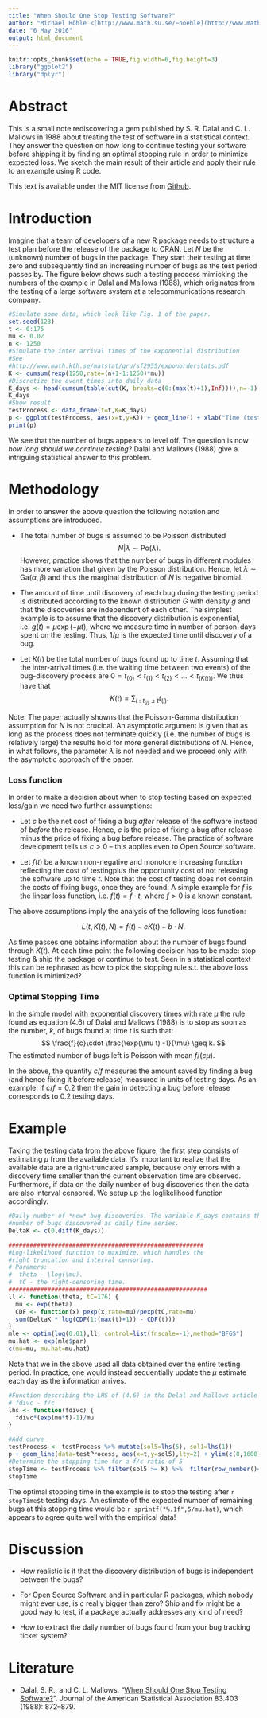 ```yaml
---
title: "When Should One Stop Testing Software?"
author: "Michael Höhle <[http://www.math.su.se/~hoehle](http://www.math.su.se/~hoehle)>"
date: "6 May 2016"
output: html_document
---
```


```r
knitr::opts_chunk$set(echo = TRUE,fig.width=6,fig.height=3)
library("ggplot2")
library("dplyr")
```


# Abstract

This is a small note rediscovering a gem published by S. R. Dalal and C. L. Mallows in 1988 about treating the test of software in a statistical context.
They answer the question on how long to continue testing your software before
shipping it by finding an optimal stopping rule in order to minimize expected loss.
We sketch the main result of their article and apply their rule to an example
using R code.

This text is available under the MIT license from [Github](https://github.com/hoehleatsu/When2Stop).

# Introduction

Imagine that a team of developers of a new R package needs to structure a test
plan before the release of the package to CRAN. Let $N$ be the (unknown) number
of bugs in the package. They start their testing at time zero and subsequently
find an increasing number of bugs as the test period passes by. The figure below
shows such a testing process mimicking the numbers of the example
in Dalal and Mallows (1988), which originates from the testing of a large
software system at a telecommunications research company.

```r
#Simulate some data, which look like Fig. 1 of the paper. 
set.seed(123)
t <- 0:175
mu <- 0.02
n <- 1250
#Simulate the inter arrival times of the exponential distribution
#See
#http://www.math.kth.se/matstat/gru/sf2955/exponorderstats.pdf
K <- cumsum(rexp(1250,rate=(n+1-1:1250)*mu))
#Discretize the event times into daily data
K_days <- head(cumsum(table(cut(K, breaks=c(0:(max(t)+1),Inf)))),n=-1)
K_days
#Show result
testProcess <- data_frame(t=t,K=K_days)
p <- ggplot(testProcess, aes(x=t,y=K)) + geom_line() + xlab("Time (testing days)") + ylab("Cumulative Number of Bugs found")
print(p)

```

We see that the number of bugs appears to level off. The question is now *how long should we continue testing*? Dalal and Mallows
(1988) give a intriguing statistical answer to this problem.

# Methodology

In order to answer the above question the following notation and assumptions are introduced.

* The total number of bugs is assumed to be Poisson distributed $$N|\lambda \sim \text{Po}(\lambda).$$ However, practice shows that the number of bugs in different modules has more variation that given by the Poisson distribution. Hence, let $\lambda \sim \text{Ga}(\alpha,\beta)$ and thus the marginal distribution of $N$ is negative binomial. 

* The amount of time until discovery of each bug during the testing period is distributed according to the known distribution $G$ with density $g$ and that the discoveries are independent of each other. 
The simplest example is to assume that the discovery distribution is exponential, i.e. $g(t)=\mu\exp(-\mu t)$, 
where we measure time in number of person-days spent on the testing. 
Thus, $1/\mu$ is the expected time until discovery of a bug.

* Let $K(t)$ be the total number of bugs found up to time $t$. Assuming that the inter-arrival times (i.e. the waiting time between two events) of the bug-discovery process are $0=t_{(0)} < t_{(1)} < t_{(2)} < \ldots < t_{(K(t))}$. We thus have that $$K(t) = \sum_{i : t_{(i)} \leq t}  t_{(i)}.$$

Note: The paper actually showns that the Poisson-Gamma distribution assumption for $N$ is not crucical. An asymptotic argument is given that as long as the process does not terminate quickly (i.e. the number of bugs is relatively large) the results hold for more general distributions of $N$. Hence, in what follows, the parameter $\lambda$ is not needed and we proceed only with the asymptotic approach of the paper. 

### Loss function
In order to make a decision about when to stop testing based on expected loss/gain we need two further assumptions:

* Let $c$ be the net cost of fixing a bug *after* release of the software instead of *before* the release. Hence, $c$ is the price of fixing a bug after release minus the price of fixing a bug before release. The practice of software development tells us $c>0$ -- this applies even to Open Source software.

* Let $f(t)$ be a known non-negative and monotone increasing function reflecting the cost of testingplus the opportunity cost of not releasing the software up to time $t$. Note that the cost of testing does not contain the costs of fixing bugs, once they are found. A simple example for $f$ is the linear loss function, i.e. $f(t) = f \cdot t$, where $f>0$ is a known constant.

The above assumptions imply the analysis of the following loss function:

$$L(t,K(t),N) = f(t) - c K(t) + b\cdot N.$$

As time passes one obtains information about the number of bugs found through $K(t)$. At each time point the following decision has to be made: stop testing & ship the package or continue to test. Seen in a statistical context this can
be rephrased as how to pick the stopping rule s.t. the above loss function is minimized?

### Optimal Stopping Time

In the simple model with exponential discovery times with rate $\mu$ the rule found as equation (4.6) of Dalal and Mallows (1988) is to stop as soon as the number, $k$, of bugs found at time $t$ is such that:
$$
\frac{f}{c}\cdot \frac{\exp(\mu t) -1}{\mu} \geq k.
$$
The estimated number of bugs left is Poisson with mean $f/(c\mu)$.

In the above, the quantity $c/f$ measures the amount saved by finding a bug (and hence fixing it before release) measured in units of testing days. As an example: if $c/f=0.2$ then the gain in detecting a bug before release corresponds to 0.2 testing days.

# Example

Taking the testing data from the above figure, the first step consists of estimating $\mu$ from the available data. It's important to realize that the available data are a right-truncated sample, because only errors with a 
discovery time smaller than the current observation time are observed.
Furthermore, if data on the daily number of bug discoveries then the data are also interval censored. We setup up the loglikelihood function accordingly.

```r
#Daily number of *new* bug discoveries. The variable K_days contains the cumulated
#number of bugs discovered as daily time series.
DeltaK <- c(0,diff(K_days))

#######################################################
#Log-likelihood function to maximize, which handles the
#right truncation and interval censoring.
# Paramers:
#  theta - \log(\mu).
#  tC - the right-censoring time.
########################################################
ll <- function(theta, tC=176) {
  mu <- exp(theta)
  CDF <- function(x) pexp(x,rate=mu)/pexp(tC,rate=mu)
  sum(DeltaK * log(CDF(1:(max(t)+1)) - CDF(t)))
}
mle <- optim(log(0.01),ll, control=list(fnscale=-1),method="BFGS")
mu.hat <- exp(mle$par)
c(mu=mu, mu.hat=mu.hat)
```

Note that we in the above used all data obtained over the entire testing
period. In practice, one would instead sequentially update the $\mu$ estimate each day as the information arrives.

```r
#Function describing the LHS of (4.6) in the Delal and Mallows article
# fdivc - f/c
lhs <- function(fdivc) {
  fdivc*(exp(mu*t)-1)/mu
}

#Add curve
testProcess <- testProcess %>% mutate(sol5=lhs(5), sol1=lhs(1))
p + geom_line(data=testProcess, aes(x=t,y=sol5),lty=2) + ylim(c(0,1600))
#Determine the stopping time for a f/c ratio of 5.
stopTime <- testProcess %>% filter(sol5 >= K) %>%  filter(row_number()==1)
stopTime
```

The optimal stopping time in the example is to stop the testing after `r stopTime$t` testing days. An estimate of the expected number of remaining bugs at this stopping time would be `r sprintf("%.1f",5/mu.hat)`, which appears to agree quite well with the empirical data!

# Discussion

* How realistic is it that the discovery distribution of bugs is independent between the bugs? 

* For Open Source Software and in particular R packages, which nobody might ever use, is $c$ really bigger than zero? Ship and fix might be a good way to test, if a package actually addresses any kind of need?

* How to extract the daily number of bugs found from your bug tracking ticket system? 

# Literature

* Dalal, S. R., and C. L. Mallows. “[When Should One Stop Testing Software?](http://www.jstor.org/stable/2289319)”. Journal of the American Statistical Association 83.403 (1988): 872–879. 